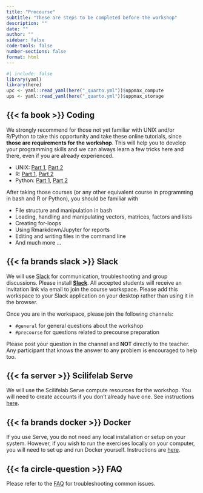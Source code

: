 ```yaml
---
title: "Precourse"
subtitle: "These are steps to be completed before the workshop"
description: ""
date: ""
author: ""
sidebar: false
code-tools: false
number-sections: false
format: html
---
```


```r
#| include: false
library(yaml)
library(here)
upc <- yaml::read_yaml(here("_quarto.yml"))$uppmax_compute
ups <- yaml::read_yaml(here("_quarto.yml"))$uppmax_storage
```

## {{< fa book >}} Coding

We strongly recommend for those not yet familiar with UNIX and/or R/Python to take this opportunity and take these online tutorials, since **those are requirements for the workshop**. This will help you to develop your programming skills and we can always learn a few tricks here and there, even if you are already experienced.

- UNIX: [Part 1](http://swcarpentry.github.io/shell-novice/), [Part 2](https://carpentries-incubator.github.io/shell-extras/)
- R: [Part 1](https://swcarpentry.github.io/r-novice-inflammation/), [Part 2](http://swcarpentry.github.io/r-novice-gapminder/)
- Python: [Part 1](https://swcarpentry.github.io/python-novice-inflammation/), [Part 2](http://swcarpentry.github.io/python-novice-gapminder/)

After taking those courses (or any other equivalent course in programming in bash and R or Python), you should be familiar with

- File structure and manipulation in bash
- Loading, handling and manipulating vectors, matrices, factors and lists
- Creating for-loops
- Using Rmarkdown/Jupyter for reports
- Editing and writing files in the command line
- And much more ...

## {{< fa brands slack >}} Slack

We will use [Slack](https://slack.com/) for communication, troubleshooting and group discussions. Please install [**Slack**](https://slack.com/intl/en-se/downloads). All accepted students will receive an invitation link via email to join the course workspace. Please add this workspace to your Slack application on your desktop rather than using it in the browser.

Once you are in the workspace, please join the following channels:

- `#general` for general questions about the workshop
- `#precourse` for questions related to precourse preparation

::: {.callout-note}
Please post your question in the channel and **NOT** directly to the teacher. Any participant that knows the answer to any problem is encouraged to help too.
:::

## {{< fa server >}} Scilifelab Serve 

We will use the Scilifelab Serve compute resources for the workshop. You will need to create accounts if you don't already have one. See instructions [here](other/scilifelab-serve.qmd).

## {{< fa brands docker >}} Docker

If you use Serve, you do not need any local installation or setup on your system. However, if you wish to run the exercises locally on your computer, you will need to set up and run Docker yourself. Instructions are [here](other/docker.qmd).

## {{< fa circle-question >}} FAQ

Please refer to the [FAQ](other/faq.html) for troubleshooting common issues.
